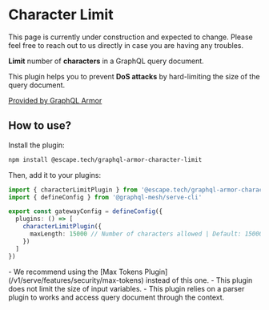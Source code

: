 
# Character Limit

<Callout>
  This page is currently under construction and expected to change. Please feel free to reach out to
  us directly in case you are having any troubles.
</Callout>

**Limit** number of **characters** in a GraphQL query document.

This plugin helps you to prevent **DoS attacks** by hard-limiting the size of the query document.

[Provided by GraphQL Armor](https://escape.tech/graphql-armor/docs/plugins/character-limit)

## How to use?

Install the plugin:

```sh npm2yarn
npm install @escape.tech/graphql-armor-character-limit
```

Then, add it to your plugins:

```ts filename="mesh.config.ts"
import { characterLimitPlugin } from '@escape.tech/graphql-armor-character-limit'
import { defineConfig } from '@graphql-mesh/serve-cli'

export const gatewayConfig = defineConfig({
  plugins: () => [
    characterLimitPlugin({
      maxLength: 15000 // Number of characters allowed | Default: 15000
    })
  ]
})
```

<Callout>
  - We recommend using the [Max Tokens Plugin](/v1/serve/features/security/max-tokens) instead of
  this one. - This plugin does not limit the size of input variables. - This plugin relies on a
  parser plugin to works and access query document through the context.
</Callout>
